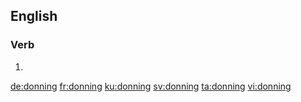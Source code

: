 {{also|dønning}}
==English==

===Verb===
{{head|en|present participle}}

# {{present participle of|don|lang=en|nocat=1}}

[[de:donning]]
[[fr:donning]]
[[ku:donning]]
[[sv:donning]]
[[ta:donning]]
[[vi:donning]]